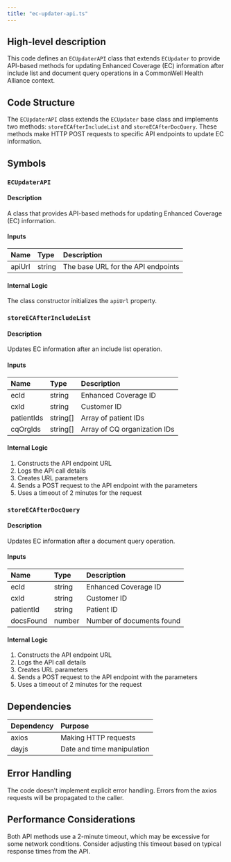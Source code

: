 ```yaml
---
title: "ec-updater-api.ts"
---
```


## High-level description
This code defines an `ECUpdaterAPI` class that extends `ECUpdater` to provide API-based methods for updating Enhanced Coverage (EC) information after include list and document query operations in a CommonWell Health Alliance context.

## Code Structure
The `ECUpdaterAPI` class extends the `ECUpdater` base class and implements two methods: `storeECAfterIncludeList` and `storeECAfterDocQuery`. These methods make HTTP POST requests to specific API endpoints to update EC information.

## Symbols

### `ECUpdaterAPI`
#### Description
A class that provides API-based methods for updating Enhanced Coverage (EC) information.

#### Inputs
| Name | Type | Description |
|:-----|:-----|:------------|
| apiUrl | string | The base URL for the API endpoints |

#### Internal Logic
The class constructor initializes the `apiUrl` property.

### `storeECAfterIncludeList`
#### Description
Updates EC information after an include list operation.

#### Inputs
| Name | Type | Description |
|:-----|:-----|:------------|
| ecId | string | Enhanced Coverage ID |
| cxId | string | Customer ID |
| patientIds | string[] | Array of patient IDs |
| cqOrgIds | string[] | Array of CQ organization IDs |

#### Internal Logic
1. Constructs the API endpoint URL
2. Logs the API call details
3. Creates URL parameters
4. Sends a POST request to the API endpoint with the parameters
5. Uses a timeout of 2 minutes for the request

### `storeECAfterDocQuery`
#### Description
Updates EC information after a document query operation.

#### Inputs
| Name | Type | Description |
|:-----|:-----|:------------|
| ecId | string | Enhanced Coverage ID |
| cxId | string | Customer ID |
| patientId | string | Patient ID |
| docsFound | number | Number of documents found |

#### Internal Logic
1. Constructs the API endpoint URL
2. Logs the API call details
3. Creates URL parameters
4. Sends a POST request to the API endpoint with the parameters
5. Uses a timeout of 2 minutes for the request

## Dependencies
| Dependency | Purpose |
|:-----------|:--------|
| axios | Making HTTP requests |
| dayjs | Date and time manipulation |

## Error Handling
The code doesn't implement explicit error handling. Errors from the axios requests will be propagated to the caller.

## Performance Considerations
Both API methods use a 2-minute timeout, which may be excessive for some network conditions. Consider adjusting this timeout based on typical response times from the API.